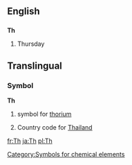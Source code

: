 ==English==
==={{abbreviation}}===
'''Th'''

#Thursday

==Translingual==
===Symbol===
'''Th'''
#{{chemistry}} symbol for [[thorium]]
#Country code for [[Thailand]]
[[Category:Symbols for chemical elements]]

[[fr:Th]]
[[ja:Th]]
[[pl:Th]]